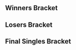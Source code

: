 {{DISPLAYTITLE:Torneio Maroto de Smash no Sítio 3: Singles Bracket}}{{SetGame|melee}}
{{tabs static
|name1=Overview
|link1=Torneio Maroto de Smash no Sítio 3
|name2=Singles Pools
|link2=Torneio Maroto de Smash no Sítio 3/Singles Pools
|name3=Singles Bracket
|link3=Torneio Maroto de Smash no Sítio 3/Singles Bracket
|This=3
}}

==Winners Bracket==
{{16DEWBracketA2
|r1m1p1=Izzi |r1m1p1flag=br |r1m1p1score=2 |r1m1win=1
|r1m1p2=Buh |r1m1p2flag= |r1m1p2score=0

|r1m2p1=Xinxu |r1m2p1flag= |r1m2p1score=2 |r1m2win=1
|r1m2p2=Quip |r1m2p2flag=br |r1m2p2score=0

|r1m3p1=Kizzu |r1m3p1flag=br |r1m3p1score=1 |r1m3win=2
|r1m3p2=Walk |r1m3p2flag=br |r1m3p2score=2

|r1m4p1=Phil |r1m4p1flag=br |r1m4p1score=0 |r1m4win=2
|r1m4p2=Gin |r1m4p2flag=cl |r1m4p2score=2

|r1m5p1=Aisengobay |r1m5p1flag=br |r1m5p1score=2 |r1m5win=1
|r1m5p2=Leso |r1m5p2flag=br |r1m5p2score=0

|r1m6p1=Acido |r1m6p1flag=br |r1m6p1score=2 |r1m6win=1
|r1m6p2=dede |r1m6p2flag=br |r1m6p2score=0

|r1m7p1=Joker |r1m7p1flag=br |r1m7p1score=0 |r1m7win=2
|r1m7p2=Godzrage |r1m7p2flag=br |r1m7p2score=2

|r1m8p1=Tron |r1m8p1flag= |r1m8p1score=1 |r1m8win=2
|r1m8p2=Roche |r1m8p2flag=cl |r1m8p2score=2

|r2m1p1=Izzi |r2m1p1flag=br |r2m1p1score=2 |r2m1win=1
|r2m1p2=Xinxu |r2m1p2flag= |r2m1p2score=0

|r2m2p1=Walk |r2m2p1flag=br |r2m2p1score=0 |r2m2win=2
|r2m2p2=Gin |r2m2p2flag=cl |r2m2p2score=2

|r2m3p1=Aisengobay |r2m3p1flag=br |r2m3p1score=2 |r2m3win=1
|r2m3p2=Acido |r2m3p2flag=br |r2m3p2score=0

|r2m4p1=Godzrage |r2m4p1flag=br |r2m4p1score=0 |r2m4win=2
|r2m4p2=Roche |r2m4p2flag=cl |r2m4p2score=2

|r3m1p1=Izzi |r3m1p1flag=br |r3m1p1score=1 |r3m1win=2
|r3m1p2=Gin |r3m1p2flag=cl |r3m1p2score=3

|r3m2p1=Aisengobay |r3m2p1flag=br |r3m2p1score=3 |r3m2win=1
|r3m2p2=Roche |r3m2p2flag=cl |r3m2p2score=1
}}

==Losers Bracket==
{{16DELBracketSmwA
|tourneylink=Torneio Maroto de Smash no Sítio 3
|tourneyname=Torneio Maroto de Smash no Sítio 3
|l1placement=13-16
|l2placement=9-12
|l3placement=7-8
|l4placement=5-6

|l1m1p1=Buh |l1m1p1flag= |l1m1p1score=2 |l1m1win=1
|l1m1p2=Quip |l1m1p2flag=br |l1m1p2score=1

|l1m2p1=Kizzu |l1m2p1flag=br |l1m2p1score=0 |l1m2win=2
|l1m2p2=Phil |l1m2p2flag=br |l1m2p2score=2

|l1m3p1=Leso |l1m3p1flag=br |l1m3p1score=2 |l1m3win=1
|l1m3p2=dede |l1m3p2flag=br |l1m3p2score=0

|l1m4p1=Joker |l1m4p1flag=br |l1m4p1score=0 |l1m4win=2
|l1m4p2=Tron |l1m4p2flag= |l1m4p2score=2

|l2m1p1=Godzrage |l2m1p1flag=br |l2m1p1score=2 |l2m1win=1
|l2m1p2=Buh |l2m1p2flag= |l2m1p2score=0

|l2m2p1=Acido |l2m2p1flag=br |l2m2p1score=2 |l2m2win=1
|l2m2p2=Phil |l2m2p2flag=br |l2m2p2score=1

|l2m3p1=Walk |l2m3p1flag=br |l2m3p1score=0 |l2m3win=2
|l2m3p2=Leso |l2m3p2flag=br |l2m3p2score=2

|l2m4p1=Xinxu |l2m4p1flag= |l2m4p1score=2 |l2m4win=1
|l2m4p2=Tron |l2m4p2flag= |l2m4p2score=0

|l3m1p1=Godzrage |l3m1p1flag=br |l3m1p1score=2 |l3m1win=1
|l3m1p2=Acido |l3m1p2flag=br |l3m1p2score=0

|l3m2p1=Leso |l3m2p1flag=br |l3m2p1score=2 |l3m2win=1
|l3m2p2=Xinxu |l3m2p2flag= |l3m2p2score=1

|l4m1p1=Izzi |l4m1p1flag=br |l4m1p1score=2 |l4m1win=1
|l4m1p2=Godzrage |l4m1p2flag=br |l4m1p2score=0

|l4m2p1=Roche |l4m2p1flag=cl |l4m2p1score=2 |l4m2win=1
|l4m2p2=Leso |l4m2p2flag=br |l4m2p2score=1
}}
<onlyinclude>
==Final Singles Bracket==
{{DEFinalSmwBracket
|tourneylink=Torneio Maroto de Smash no Sítio 3
|tourneyname=Torneio Maroto de Smash no Sítio 3
|l1placement=4
|r2placement=3
|r3loserplacement=2
|r3winnerplacement=1
|export_score=true

<!-- FROM WINNERS -->
|r1m1p1=Gin |r1m1p1flag=cl |r1m1p1score=2 |r1m1win=2
|r1m1p2=Aisengobay |r1m1p2flag=br |r1m1p2score=3

<!-- FROM LOSERS -->
|l1m1p1=Izzi |l1m1p1flag=br |l1m1p1score=2 |l1m1win=2
|l1m1p2=Roche |l1m1p2flag=cl |l1m1p2score=3

<!-- LOSERS FINALS -->
|r2m1p1=Gin |r2m1p1flag=cl |r2m1p1score=0 |r2m1win=2
|r2m1p2=Roche |r2m1p2flag=cl |r2m1p2score=3

<!-- GRAND FINALS -->
|r3m1p1=Aisengobay |r3m1p1flag=br |r3m1p1score=3 |r3m1win=1
|r3m1p2=Roche |r3m1p2flag=cl |r3m1p2score=2
}}</onlyinclude>
